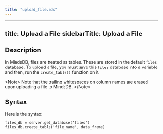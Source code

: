 ```yaml
---
title: "upload_file.mdx"
---
```


---
title: Upload a File
sidebarTitle: Upload a File
---

## Description

In MindsDB, files are treated as tables. These are stored in the default `files` database. To upload a file, you must save this `files` database into a variable and then, run the `create_table()` function on it.

&lt;Note&gt;
Note that the trailing whitespaces on column names are erased upon uploading a file to MindsDB.
&lt;/Note&gt;

## Syntax

Here is the syntax:

```
files_db = server.get_database('files')
files_db.create_table('file_name', data_frame)
```
